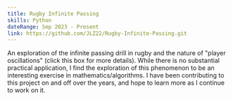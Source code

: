 ```yaml
---
title: Rugby Infinite Passing
skills: Python
dateRange: Sep 2023 - Present
link: https://github.com/JLZ22/Rugby-Infinite-Passing.git
---
```


An exploration of the infinite passing drill in rugby and the nature of "player oscillations" (click this box for more details). While there is no substantial practical application, I find the exploration of this phenomenon to be an interesting exercise in mathematics/algorithms. I have been contributing to this project on and off over the years, and hope to learn more as I continue to work on it. 